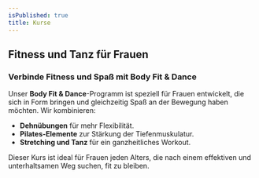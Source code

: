 ```yaml
---
isPublished: true
title: Kurse
---
```


## Fitness und Tanz für Frauen

### Verbinde Fitness und Spaß mit Body Fit & Dance

Unser **Body Fit & Dance**-Programm ist speziell für Frauen entwickelt, die sich in Form bringen und gleichzeitig Spaß an der Bewegung haben möchten. Wir kombinieren:

- **Dehnübungen** für mehr Flexibilität.
- **Pilates-Elemente** zur Stärkung der Tiefenmuskulatur.
- **Stretching und Tanz** für ein ganzheitliches Workout.

Dieser Kurs ist ideal für Frauen jeden Alters, die nach einem effektiven und unterhaltsamen Weg suchen, fit zu bleiben.